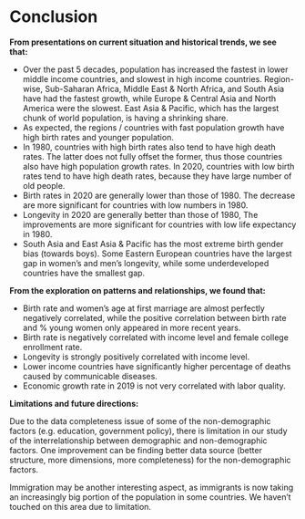 # Conclusion

**From presentations on current situation and historical trends, we see that:**

* Over the past 5 decades, population has increased the fastest in lower middle income countries, and slowest in high income countries. Region-wise, Sub-Saharan Africa, Middle East & North Africa, and South Asia have had the fastest growth, while Europe & Central Asia and North America were the slowest. East Asia & Pacific, which has the largest chunk of world population, is having a shrinking share.
* As expected, the regions / countries with fast population growth have high birth rates and younger population.
* In 1980, countries with high birth rates also tend to have high death rates. The latter does not fully offset the former, thus those countries also have high population growth rates. In 2020, countries with low birth rates tend to have high death rates, because they have large number of old people.
* Birth rates in 2020 are generally lower than those of 1980. The decrease are more significant for countries with low numbers in 1980.
* Longevity in 2020 are generally better than those of 1980, The improvements are more significant for countries with low life expectancy in 1980.
* South Asia and East Asia & Pacific has the most extreme birth gender bias (towards boys). Some Eastern European countries have the largest gap in women's and men's longevity, while some underdeveloped countries have the smallest gap.

**From the exploration on patterns and relationships, we found that:**

* Birth rate and women's age at first marriage are almost perfectly negatively correlated, while the positive correlation between birth rate and % young women only appeared in more recent years.
* Birth rate is negatively correlated with income level and female college enrollment rate.
* Longevity is strongly positively correlated with income level.
* Lower income countries have significantly higher percentage of deaths caused by communicable diseases.
* Economic growth rate in 2019 is not very correlated with labor quality.

**Limitations and future directions:**

Due to the data completeness issue of some of the non-demographic factors (e.g. education, government policy), there is limitation in our study of the interrelationship between demographic and non-demographic factors. One improvement can be finding better data source (better structure, more dimensions, more completeness) for the non-demographic factors.

Immigration may be another interesting aspect, as immigrants is now taking an increasingly big portion of the population in some countries. We haven't touched on this area due to limitation.




